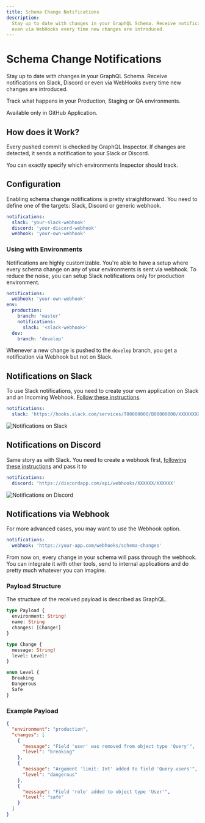 ```yaml
---
title: Schema Change Notifications
description:
  Stay up to date with changes in your GraphQL Schema. Receive notifications on Slack, Discord or
  even via WebHooks every time new changes are introduced.
---
```



# Schema Change Notifications

Stay up to date with changes in your GraphQL Schema. Receive notifications on Slack, Discord or even
via WebHooks every time new changes are introduced.

Track what happens in your Production, Staging or QA environments.

<Callout type="warning">Available only in GitHub Application.</Callout>

## How does it Work?

Every pushed commit is checked by GraphQL Inspector. If changes are detected, it sends a
notification to your Slack or Discord.

You can exactly specify which environments Inspector should track.

## Configuration

Enabling schema change notifications is pretty straightforward. You need to define one of the
targets: Slack, Discord or generic webhook.

```yaml
notifications:
  slack: 'your-slack-webhook'
  discord: 'your-discord-webhook'
  webhook: 'your-own-webhook'
```

### Using with Environments

Notifications are highly customizable. You're able to have a setup where every schema change on any
of your environments is sent via webhook. To reduce the noise, you can setup Slack notifications
only for production environment.

```yaml
notifications:
  webhook: 'your-own-webhook'
env:
  production:
    branch: 'master'
    notifications:
      slack: '<slack-webhook>'
  dev:
    branch: 'develop'
```

Whenever a new change is pushed to the `develop` branch, you get a notification via Webhook but not
on Slack.

## Notifications on Slack

To use Slack notifications, you need to create your own application on Slack and an Incoming
Webhook.
[Follow these instructions](https://slack.com/intl/en-pl/help/articles/115005265063-Incoming-Webhooks-for-Slack).

```yaml
notifications:
  slack: 'https://hooks.slack.com/services/T00000000/B00000000/XXXXXXXXXXXXXXXXXXXXXXXX'
```

![Notifications on Slack](/assets/img/notifications/slack.png)

## Notifications on Discord

Same story as with Slack. You need to create a webhook first,
[following these instructions](https://support.discordapp.com/hc/en-us/articles/228383668-Intro-to-Webhooks)
and pass it to

```yaml
notifications:
  discord: 'https://discordapp.com/api/webhooks/XXXXXX/XXXXXX'
```

![Notifications on Discord](/assets/img/notifications/discord.png)

## Notifications via Webhook

For more advanced cases, you may want to use the Webhook option.

```yaml
notifications:
  webhook: 'https://your-app.com/webhooks/schema-changes'
```

From now on, every change in your schema will pass through the webhook. You can integrate it with
other tools, send to internal applications and do pretty much whatever you can imagine.

### Payload Structure

The structure of the received payload is described as GraphQL.

```graphql
type Payload {
  environment: String!
  name: String
  changes: [Change!]
}

type Change {
  message: String!
  level: Level!
}

enum Level {
  Breaking
  Dangerous
  Safe
}
```

### Example Payload

```json
{
  "environment": "production",
  "changes": [
    {
      "message": "Field 'user' was removed from object type 'Query'",
      "level": "breaking"
    },
    {
      "message": "Argument 'limit: Int' added to field 'Query.users'",
      "level": "dangerous"
    },
    {
      "message": "Field 'role' added to object type 'User'",
      "level": "safe"
    }
  ]
}
```
